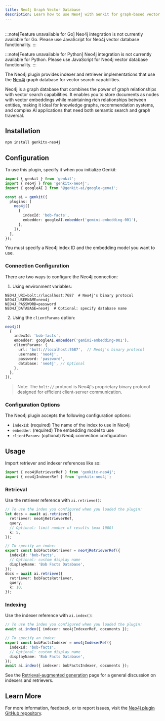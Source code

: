 ```yaml
---
title: Neo4j Graph Vector Database
description: Learn how to use Neo4j with Genkit for graph-based vector storage, semantic search, and knowledge graph applications.
---
```



<div style="display: flex; justify-content: space-between; align-items: center; gap: 1rem; margin: 1rem 0 1rem 0;">
  <LanguageSelector />
  <CopyMarkdownButton />
</div>

<LanguageContent lang="go">

:::note[Feature unavailable for Go]
Neo4j integration is not currently available for Go. Please use JavaScript for Neo4j vector database functionality.
:::

</LanguageContent>

<LanguageContent lang="python">

:::note[Feature unavailable for Python]
Neo4j integration is not currently available for Python. Please use JavaScript for Neo4j vector database functionality.
:::

</LanguageContent>

<LanguageContent lang="js">

The Neo4j plugin provides indexer and retriever implementations that use the
[Neo4j](https://neo4j.com/) graph database for vector search capabilities.

Neo4j is a graph database that combines the power of graph relationships with vector search capabilities. It enables you to store documents as nodes with vector embeddings while maintaining rich relationships between entities, making it ideal for knowledge graphs, recommendation systems, and complex AI applications that need both semantic search and graph traversal.

## Installation

```bash
npm install genkitx-neo4j
```

## Configuration

To use this plugin, specify it when you initialize Genkit:

```ts
import { genkit } from 'genkit';
import { neo4j } from 'genkitx-neo4j';
import { googleAI } from '@genkit-ai/google-genai';

const ai = genkit({
  plugins: [
    neo4j([
      {
        indexId: 'bob-facts',
        embedder: googleAI.embedder('gemini-embedding-001'),
      },
    ]),
  ],
});
```

You must specify a Neo4j index ID and the embedding model you want to use.

### Connection Configuration

There are two ways to configure the Neo4j connection:

1. Using environment variables:

```
NEO4J_URI=bolt://localhost:7687  # Neo4j's binary protocol
NEO4J_USERNAME=neo4j
NEO4J_PASSWORD=password
NEO4J_DATABASE=neo4j  # Optional: specify database name
```

2. Using the `clientParams` option:

```ts
neo4j([
  {
    indexId: 'bob-facts',
    embedder: googleAI.embedder('gemini-embedding-001'),
    clientParams: {
      url: 'bolt://localhost:7687',  // Neo4j's binary protocol
      username: 'neo4j',
      password: 'password',
      database: 'neo4j', // Optional
    },
  },
]),
```

> Note: The `bolt://` protocol is Neo4j's proprietary binary protocol designed for efficient client-server communication.

### Configuration Options

The Neo4j plugin accepts the following configuration options:

- `indexId`: (required) The name of the index to use in Neo4j
- `embedder`: (required) The embedding model to use
- `clientParams`: (optional) Neo4j connection configuration

## Usage

Import retriever and indexer references like so:

```ts
import { neo4jRetrieverRef } from 'genkitx-neo4j';
import { neo4jIndexerRef } from 'genkitx-neo4j';
```

### Retrieval

Use the retriever reference with `ai.retrieve()`:

```ts
// To use the index you configured when you loaded the plugin:
let docs = await ai.retrieve({
  retriever: neo4jRetrieverRef,
  query,
  // Optional: limit number of results (max 1000)
  k: 5,
});

// To specify an index:
export const bobFactsRetriever = neo4jRetrieverRef({
  indexId: 'bob-facts',
  // Optional: custom display name
  displayName: 'Bob Facts Database',
});
docs = await ai.retrieve({
  retriever: bobFactsRetriever,
  query,
  k: 10,
});
```

### Indexing

Use the indexer reference with `ai.index()`:

```ts
// To use the index you configured when you loaded the plugin:
await ai.index({ indexer: neo4jIndexerRef, documents });

// To specify an index:
export const bobFactsIndexer = neo4jIndexerRef({
  indexId: 'bob-facts',
  // Optional: custom display name
  displayName: 'Bob Facts Database',
});
await ai.index({ indexer: bobFactsIndexer, documents });
```

See the [Retrieval-augmented generation](/docs/rag) page for a general
discussion on indexers and retrievers.

## Learn More

For more information, feedback, or to report issues, visit the [Neo4j plugin GitHub repository](https://github.com/neo4j-partners/genkitx-neo4j/blob/main/README.md).

</LanguageContent>
